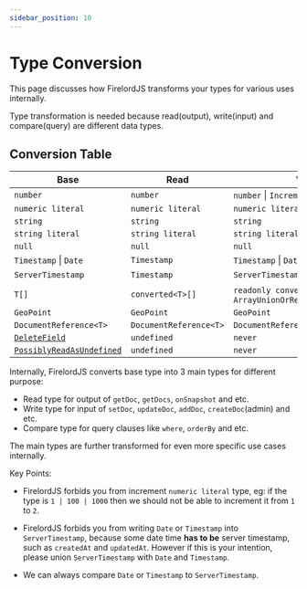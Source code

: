 ```yaml
---
sidebar_position: 10
---
```


# Type Conversion

This page discusses how FirelordJS transforms your types for various uses internally.

Type transformation is needed because read(output), write(input) and compare(query) are different data types.

## Conversion Table

| Base                                                             | Read                   | Write                                                           | Compare                   |
| ---------------------------------------------------------------- | ---------------------- | --------------------------------------------------------------- | ------------------------- |
| `number`                                                         | `number`               | `number` \| `Increment`                                         | `number`                  |
| `numeric literal`                                                | `numeric literal`      | `numeric literal`                                               | `numeric literal`         |
| `string`                                                         | `string`               | `string`                                                        | `string`                  |
| `string literal`                                                 | `string literal`       | `string literal`                                                | `string literal`          |
| `null`                                                           | `null`                 | `null`                                                          | `null`                    |
| `Timestamp` \| `Date`                                            | `Timestamp`            | `Timestamp` \| `Date`                                           | `Timestamp` \| `Date`     |
| `ServerTimestamp`                                                | `Timestamp`            | `ServerTimestamp`                                               | `Timestamp` \| `Date`     |
| `T[]`                                                            | `converted<T>[]`       | `readonly converted<T>[]` \| `ArrayUnionOrRemove<converted<T>>` | `readonly converted<T>[]` |
| `GeoPoint`                                                       | `GeoPoint`             | `GeoPoint`                                                      | `GeoPoint`                |
| `DocumentReference<T>`                                           | `DocumentReference<T>` | `DocumentReference<T>`                                          | `DocumentReference<T>`    |
| [`DeleteField`](./guides/delete_field)                           | `undefined`            | `never`                                                         | `never`                   |
| [`PossiblyReadAsUndefined`](./guides/possibly_read_as_undefined) | `undefined`            | `never`                                                         | `never`                   |

Internally, FirelordJS converts base type into 3 main types for different purpose:

- Read type for output of `getDoc`, `getDocs`, `onSnapshot` and etc.
- Write type for input of `setDoc`, `updateDoc`, `addDoc`, `createDoc`(admin) and etc.
- Compare type for query clauses like `where`, `orderBy` and etc.

The main types are further transformed for even more specific use cases internally.

Key Points:

- FirelordJS forbids you from increment `numeric literal` type, eg: if the type is `1 | 100 | 1000` then we should not be able to increment it from `1` to `2`.

- FirelordJS forbids you from writing `Date` or `Timestamp` into `ServerTimestamp`, because some date time **has to be** server timestamp, such as `createdAt` and `updatedAt`. However if this is your intention, please union `ServerTimestamp` with `Date` and `Timestamp`.

- We can always compare `Date` or `Timestamp` to `ServerTimestamp`.
